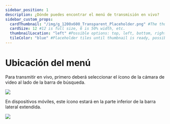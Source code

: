 ---
sidebar_position: 1
description: ¿Dónde puedes encontrar el menú de transmisión en vivo?
sidebar_custom_props:
  cardThumbnail: "/img/g_1200x600_Transparent_Placeholder.png" #The thumbnail on the category card.
  cardSize: 12 #12 is full size, 6 is 50% width, etc.
  thumbnailLocation: "left" #Possible options: top, left, bottom, right, none
  tileColor: "blue" #Placeholder tiles until thumbnail is ready, possible options: blue, cream, darkpurple, lightpurple, mauve, orange, pink, none
---

# Ubicación del menú

Para transmitir en vivo, primero deberá seleccionar el ícono de la cámara de video al lado de la barra de búsqueda.

![](/img/es/image_51.png)

En dispositivos móviles, este ícono estará en la parte inferior de la barra lateral extendida.

![](/img/es/image_52.png)